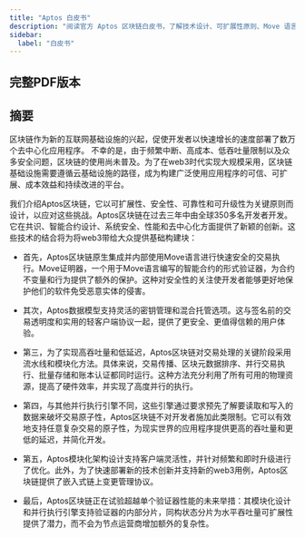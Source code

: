```yaml
---
title: "Aptos 白皮书"
description: "阅读官方 Aptos 区块链白皮书，了解技术设计、可扩展性原则、Move 语言集成和架构创新。"
sidebar:
  label: "白皮书"
---
```



## 完整PDF版本

<CardGrid>
  <LinkCard href="https://aptosfoundation.org/whitepaper/aptos-whitepaper_en.pdf" title="🇺🇸 English (en-US) ↗" description="英文版Aptos白皮书PDF原文" target="_blank" />

  <LinkCard href="https://aptosfoundation.org/whitepaper/aptos-whitepaper_ko.pdf" title="🇰🇷 한국어 Korean (ko-KR) ↗" description="韩文版Aptos白皮书PDF" target="_blank" />

  <LinkCard href="https://aptosfoundation.org/whitepaper/aptos-whitepaper_ja.pdf" title="🇯🇵 日本語 Japanese (ja-JP) ↗" description="日文版Aptos白皮书PDF" target="_blank" />

  <LinkCard href="https://aptosfoundation.org/whitepaper/aptos-whitepaper_es.pdf" title="🇪🇸 Español Spanish (es-ES) ↗" description="西班牙文版Aptos白皮书PDF" target="_blank" />
</CardGrid>

## 摘要

区块链作为新的互联网基础设施的兴起，促使开发者以快速增长的速度部署了数万个去中心化应用程序。
不幸的是，由于频繁中断、高成本、低吞吐量限制以及众多安全问题，区块链的使用尚未普及。为了在web3时代实现大规模采用，区块链基础设施需要遵循云基础设施的路径，成为构建广泛使用应用程序的可信、可扩展、成本效益和持续改进的平台。

我们介绍Aptos区块链，它以可扩展性、安全性、可靠性和可升级性为关键原则而设计，以应对这些挑战。Aptos区块链在过去三年中由全球350多名开发者开发。它在共识、智能合约设计、系统安全、性能和去中心化方面提供了新颖的创新。这些技术的结合将为将web3带给大众提供基础构建块：

- 首先，Aptos区块链原生集成并内部使用Move语言进行快速安全的交易执行。Move证明器，一个用于Move语言编写的智能合约的形式验证器，为合约不变量和行为提供了额外的保护。这种对安全性的关注使开发者能够更好地保护他们的软件免受恶意实体的侵害。

- 其次，Aptos数据模型支持灵活的密钥管理和混合托管选项。这与签名前的交易透明度和实用的轻客户端协议一起，提供了更安全、更值得信赖的用户体验。

- 第三，为了实现高吞吐量和低延迟，Aptos区块链对交易处理的关键阶段采用流水线和模块化方法。具体来说，交易传播、区块元数据排序、并行交易执行、批量存储和账本认证都同时运行。这种方法充分利用了所有可用的物理资源，提高了硬件效率，并实现了高度并行的执行。

- 第四，与其他并行执行引擎不同，这些引擎通过要求预先了解要读取和写入的数据来破坏交易原子性，Aptos区块链不对开发者施加此类限制。它可以有效地支持任意复杂交易的原子性，为现实世界的应用程序提供更高的吞吐量和更低的延迟，并简化开发。

- 第五，Aptos模块化架构设计支持客户端灵活性，并针对频繁和即时升级进行了优化。此外，为了快速部署新的技术创新并支持新的web3用例，Aptos区块链提供了嵌入式链上变更管理协议。

- 最后，Aptos区块链正在试验超越单个验证器性能的未来举措：其模块化设计和并行执行引擎支持验证器的内部分片，同构状态分片为水平吞吐量可扩展性提供了潜力，而不会为节点运营商增加额外的复杂性。
